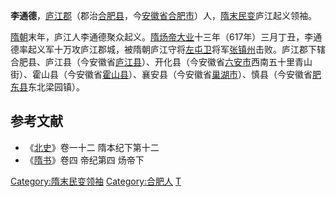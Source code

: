 '''李通德'''，[[庐江郡|庐江郡]]（郡治[[合肥县|合肥县]]，今[[安徽省|安徽省]][[合肥市|合肥市]]）人，[[隋末民变|隋末民变]]庐江起义领袖。

[[隋朝|隋朝]]末年，庐江人李通德聚众起义。[[隋炀帝|隋炀帝]][[大业|大业]]十三年（617年）三月丁丑，李通德率起义军十万攻庐江郡城，被隋朝庐江守将[[左屯卫|左屯卫]]将军[[张镇州|张镇州]]击败。庐江郡下辖合肥县、庐江县（今安徽省[[庐江县|庐江县]]）、开化县（今安徽省[[六安市|六安市]]西南五十里青山街）、霍山县（今安徽省[[霍山县|霍山县]]）、襄安县（今安徽省[[巢湖市|巢湖市]]）、慎县（今安徽省[[肥东县|肥东县]]东北梁园镇）。
==参考文献==
*《[[北史|北史]]》卷一十二 隋本纪下第十二
*《[[隋书|隋书]]》卷四 帝纪第四 炀帝下
{{DEFAULTSORT:L}}
[[Category:隋末民变领袖|Category:隋末民变领袖]]
[[Category:合肥人|Category:合肥人]]
[[Category:李姓|T]]
